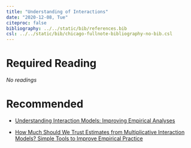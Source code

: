 ---
title: "Understanding of Interactions"
date: "2020-12-08, Tue"
citeproc: false
bibliography: ../../static/bib/references.bib
csl: ../../static/bib/chicago-fullnote-bibliography-no-bib.csl
---

# Required Reading

*No readings*


# Recommended

- <i class="fa fa-external-link-square-alt" aria-hidden="true"></i> [Understanding Interaction Models: Improving Empirical Analyses](readings/w10_Understanding Interaction Models.pdf)

- <i class="fa fa-external-link-square-alt" aria-hidden="true"></i> [How Much Should We Trust Estimates from Multiplicative Interaction Models? Simple Tools to Improve Empirical Practice](readings/how_much_should_we_trust.pdf)
